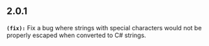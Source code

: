 ## 2.0.1
**`(fix):`** Fix a bug where strings with special characters would not be properly escaped when converted to C# strings.

